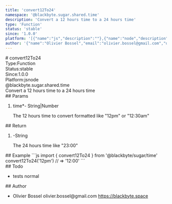 ```yaml
---
title: 'convert12To24'
namespace: '@blackbyte.sugar.shared.time'
description: 'Convert a 12 hours time to a 24 hours time'
type: 'Function'
status: 'stable'
since: '1.0.0'
platform: '[{"name":"js","description":""},{"name":"node","description":""}]'
author: '{"name":"Olivier Bossel","email":"olivier.bossel@gmail.com","url":"https://blackbyte.space"}'
---
```

<div class="docmap -mdx">
# convert12To24
<div class="docmap_metas">
<div class="docmap_type"><span class="docmap_type-label">Type:</span><span class="docmap_type-value">Function</span></div>
<div class="docmap_status"><span class="docmap_status-label">Status:</span><span class="docmap_status-value -stable">stable</span></div>
<div class="docmap_since"><span class="docmap_since-label">Since:</span><span class="docmap_since-value">1.0.0</span></div>
<div class="docmap_platform"><span class="docmap_platform-label">Platform:</span><span class="docmap_platform-value -js">js</span><span class="docmap_platform-value -node">node</span></div>
</div>
<div class="docmap_namespace">@blackbyte.sugar.shared.time</div>
<div class="docmap_description typo-lead typo-format">
Convert a 12 hours time to a 24 hours time
</div>
<div class="docmap_params">
## Params
<ol class="docmap_list">
<li class="docmap_item">
<span class="docmap_name">time<span class="docmap_required">*</span></span><span class="docmap_default">-</span> <span class="docmap_type">String&vert;Number</span>
<p class="docmap_description">The 12 hours time to convert formatted like &quot;12pm&quot; or &quot;12&colon;30am&quot;</p>
</li>
</ol>
</div>
<div class="docmap_return">
## Return
<ol class="docmap_list">
<li class="docmap_item">
<span class="docmap_default">-</span><span class="docmap_type">String</span>
<p class="docmap_description">The 24 hours time like &quot;23&colon;00&quot;</p>
</li>
</ol>
</div>
<div class="docmap_examples">
## Example
<s-code language="js" header>
```js
import { convert12To24 } from '@blackbyte/sugar/time'
convert12To24('12pm') // => '12:00'
```
</s-code>
</div>
<div class="docmap_todo">
## Todo
<ul class="docmap_list">
<li class="docmap_item">
<span class="docmap_description">tests</span>
<span class="docmap_priority -normal">normal</span>
</li>
</ul>
</div>
<div class="docmap_author">
## Author
<ul class="docmap_list">
<li class="docmap_item">
<span class="docmap_name">Olivier Bossel</span>
<span class="docmap_email">olivier.bossel@gmail.com</span>
<a href="https://blackbyte.space" target="_blank" class="docmap_url">https://blackbyte.space</a>
</li>
</ul>
</div>
</div>